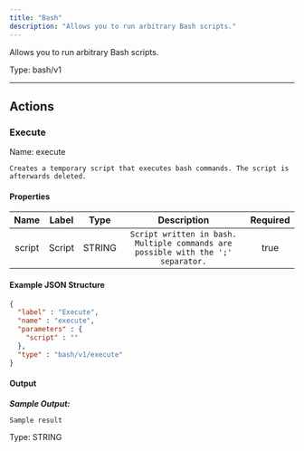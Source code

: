 ```yaml
---
title: "Bash"
description: "Allows you to run arbitrary Bash scripts."
---
```


Allows you to run arbitrary Bash scripts.



Type: bash/v1

<hr />




## Actions


### Execute
Name: execute

`Creates a temporary script that executes bash commands. The script is afterwards deleted.`

#### Properties

|      Name       |      Label     |     Type     |     Description     | Required |
|:---------------:|:--------------:|:------------:|:-------------------:|:--------:|
| script | Script | STRING | `Script written in bash. Multiple commands are possible with the ';' separator.` | true |

#### Example JSON Structure
```json
{
  "label" : "Execute",
  "name" : "execute",
  "parameters" : {
    "script" : ""
  },
  "type" : "bash/v1/execute"
}
```

#### Output


___Sample Output:___

```Sample result```



Type: STRING










